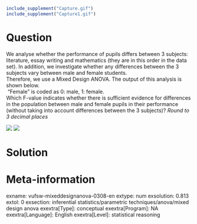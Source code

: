 ```r
include_supplement("Capture.gif")
include_supplement("Capture1.gif")
```

Question
========
We analyse whether the performance of pupils differs between 3 subjects:
literature, essay writing and mathematics (they are in this order in the
data set). In addition, we investigate whether any differences between
the 3 subjects vary between male and female students.   
Therefore, we use a Mixed Design ANOVA. The output of this analysis is
shown below.  
 "Female" is coded as 0: male, 1: female.  
Which F-value indicates whether there is sufficient evidence for
differences in the population between male and female pupils in their
performance (without taking into account differences between the 3
subjects)? *Round to 3 decimal places*  
  
![](Capture.gif)
![](Capture1.gif)


Solution
========











Meta-information
================
exname: vufsw-mixeddesignanova-0308-en
extype: num
exsolution: 0.813
extol: 0
exsection: inferential statistics/parametric techniques/anova/mixed design anova
exextra[Type]: conceptual
exextra[Program]: NA
exextra[Language]: English
exextra[Level]: statistical reasoning

